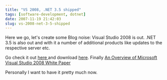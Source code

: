 ```yaml
---
title: "VS 2008, .NET 3.5 shipped"
tags: [software-development, dotnet]
date: 2007-11-19 21:42:03
slug: vs-2008-net-3-5-shipped
---
```


Here we go, let's create some Blog noise: Visual Studio 2008 is out. .NET 3.5 is also out and with it a number of additional products like updates to the respective server etc.

Go check it out [here ](http://blogs.msdn.com/somasegar/archive/2007/11/19/visual-studio-2008-and-net-framework-3-5-shipped.aspx)and download [here](http://msdn2.microsoft.com/en-us/vstudio/products/aa700831.aspx). Finally [An Overview of Microsoft Visual Studio 2008 White Paper](http://www.microsoft.com/downloads/details.aspx?FamilyId=17319EB4-299C-43B8-A360-A1C2BD6A421B&displaylang=en)

Personally I want to have it pretty much now.